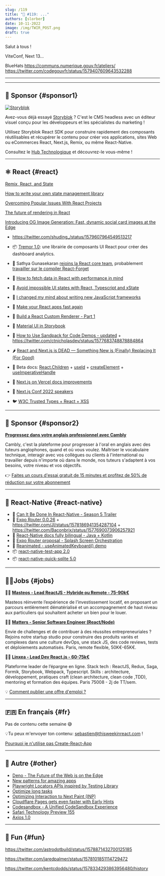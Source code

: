 ```yaml
---
slug: /119
title: "📨 #119: ..."
authors: [slorber]
date: 10-11-2022
image: /img/TWIR_POST.png
draft: true
---
```


Salut à tous !

ViteConf, Next 13...

BlueHats
https://communs.numerique.gouv.fr/ateliers/
https://twitter.com/codegouvfr/status/1579407609643532288

<Todo />

<!-- truncate -->

---


<Support />

---

## 💸 Sponsor {#sponsor1}

[![Storyblok](/emails/issues/116/storyblok.png)](https://www.storyblok.com/?utm_source=thisweekinreact&utm_medium=display&utm_campaign=AWA_SPON_TWIREACT_TRA&utm_content=thisweekinreact_fr)

Avez-vous déjà essayé [Storyblok](https://www.storyblok.com/?utm_source=thisweekinreact&utm_medium=display&utm_campaign=AWA_SPON_TWIREACT_TRA&utm_content=thisweekinreact_fr) ? C'est le CMS headless avec un éditeur visuel conçu pour les développeurs et les spécialistes du marketing !

Utilisez Storyblok React SDK pour construire rapidement des composants réutilisables et récupérer le contenu pour créer vos applications, sites Web ou eCommerces React, Next.js, Remix, ou même React-Native.

Consultez le [Hub Technologique](https://www.storyblok.com/technologies?utm_source=thisweekinreact&utm_medium=display&utm_campaign=AWA_SPON_TWIREACT_TRA&utm_content=thisweekinreact_fr) et découvrez-le vous-même !

---

## ⚛️ React {#react}

[Remix, React, and State](https://blog.jim-nielsen.com/2022/remix-react-and-state/)

[How to write your own state management library](https://judehunter.dev/blog/how-to-write-your-own-state-management-library)

[Overcoming Popular Issues With React Projects](https://dinosaurs-with-jetpacks.com/posts/react-problems)

[The future of rendering in React](https://prateeksurana.me/blog/future-of-rendering-in-react/)

[Introducing OG Image Generation: Fast, dynamic social card images at the Edge](https://vercel.com/blog/introducing-vercel-og-image-generation-fast-dynamic-social-card-images)

- https://twitter.com/shuding_/status/1579607964549513217

- 📦 [Tremor 1.0](https://www.tremor.so/): une librairie de composants UI React pour créer des dashboard analytics.

- 👤 Sathya Gunasekaran [rejoins la React core team](https://twitter.com/_gsathya/status/1578816177371250688), probablement [travailler sur le compiler React-Forget](https://twitter.com/Huxpro/status/1578865666010263552)

- 📜 [How to fetch data in React with performance in mind](https://www.developerway.com/posts/how-to-fetch-data-in-react)

- 📜 [Avoid impossible UI states with React, Typescript and xState](https://whereisthemouse.com/avoid-impossible-ui-states-with-react-typescript-and-xstate)

- 📜 [I changed my mind about writing new JavaScript frameworks](https://whitep4nth3r.com/blog/write-a-new-javascript-framework/)

- 📜 [Make your React apps fast again](https://avocadev.hashnode.dev/make-your-react-apps-fast-again)

- 📜 [Build a React Custom Renderer - Part 1](https://www.markcodes.dev/posts/build-react-custom-renderer-part-1)
- 📜 [Material UI in Storybook](https://storybook.js.org/blog/material-ui-in-storybook/)
- 📜 [How to Use Sandpack for Code Demos - updated](https://www.ctnicholas.dev/articles/how-to-use-sandpack-for-code-demos) + https://twitter.com/ctnicholasdev/status/1577683748878884864
- 🌶 [React and Next.js is DEAD — Something New is (Finally) Replacing It (For Good)](https://javascript.plainenglish.io/react-and-next-js-is-dead-something-new-is-finally-replacing-it-for-good-c792c48806f6)
- 📖 Beta docs: [React.Children](https://twitter.com/dan_abramov/status/1578457525628047360) + [useId](https://twitter.com/dan_abramov/status/1577283961763467265) + [createElement](https://twitter.com/dan_abramov/status/1577463721193897985) + [useImperativeHandle](https://twitter.com/dan_abramov/status/1577717226269966336)
- 📖 [Next.js on Vercel docs improvements](https://twitter.com/leeerob/status/1577788730349436928)
- 👥 [Next.js Conf 2022 speakers](https://twitter.com/vercel/status/1578401243243741185)
- 🐦 [W3C Trusted Types + React + XSS](https://twitter.com/sebastienlorber/status/1579485631260286977)

<SubscribeFormEmbed />

---

## 💸 Sponsor {#sponsor2}

[**Progressez dans votre anglais professionnel avec Cambly**](https://cambly.info/reacthebdo1)

Cambly, c'est la plateforme pour progresser à l'oral en anglais avec des tuteurs anglophones, quand et où vous voulez. Maîtriser le vocabulaire technique, interagir avec vos collègues ou clients à l'international ou travailler depuis n'importe où dans le monde, nos tuteurs s'adaptent à vos besoins, votre niveau et vos objectifs.

👉 [Faites un cours d'essai gratuit de 15 minutes et profitez de 50% de réduction sur votre abonnement](https://cambly.info/reacthebdo1)

---

## 📱 React-Native {#react-native}

- 🎥 [Can It Be Done In React-Native - Season 5 Trailer](https://www.youtube.com/watch?v=GArbi97dV08)
- 🚧 [Expo Router 0.0.26](https://twitter.com/Baconbrix/status/1578805793733763072) + https://twitter.com/JI/status/1578186941354287104 + https://twitter.com/Baconbrix/status/1577690073906257921
- 📖 [React-Native docs fully bilingual - Java + Kotlin](https://twitter.com/reactnative/status/1578332414145105921)
- 🎨 [Expo Router proposal - Splash Screen Orchestration](https://twitter.com/Baconbrix/status/1577690073906257921)
- 🎨 [Reanimated - useAnimatedKeyboard() demo](https://twitter.com/swmansion/status/1579471824831725571)
- 📦 [react-native-test-app 2.0](https://twitter.com/lord_sherlock/status/1578312268663906304)
- 📦 [react-native-quick-sqlite 5.0](https://twitter.com/ospfranco/status/1578145916510273536)

---

## 🧑‍💻Jobs {#jobs}

🧑‍💼 [**Masteos - Lead ReactJS - Hybride ou Remote - 75-90k€**](https://www.welcometothejungle.com/fr/companies/masteos/jobs/lead-front-reactjs-h-f_paris?q=97ae44f44512e0f1968e134f33de64ea&o=1376093)

Masteos réinvente l’expérience de l’investissement locatif, en proposant un parcours entièrement dématérialisé et un accompagnement de haut niveau aux particuliers qui souhaitent acheter un bien pour le louer.

🧑‍💼 [**Matters - Senior Software Engineer (React/Node)**](https://bit.ly/NLReactH)

Envie de challenges et de contribuer à des réussites entrepreneuriales ? Rejoins notre startup studio pour construire des produits variés et complexes dans une culture devOps, une stack JS, des code reviews, tests et déploiements automatisés. Paris, remote flexible, 50K€-65K€.

🧑‍💼 [**Linxea - Lead Dev React.js - 60-75k€**](https://www.welcometothejungle.com/fr/companies/linxea/jobs/lead-dev-react_paris)

Plateforme leader de l’épargne en ligne.
Stack tech : ReactJS, Redux, Saga, Formik, Storybook, Webpack, Typescript.
Skills : architecture, développement, pratiques craft (clean architecture, clean code ,TDD), mentoring et formation des équipes.
Paris 75008 - 2j de TT/sem.

💡 [Comment publier une offre d'emploi ?](https://thisweekinreact.com/fr/sponsor)

---

## 🇫🇷 En français {#fr}

Pas de contenu cette semaine 😅

💡Tu peux m'envoyer ton contenu: [sebastien@thisweekinreact.com](mailto:sebastien@thisweekinreact.com?subject=Contenu%20en%20fran%C3%A7ais) !

[Pourquoi je n'utilise pas Create-React-App](https://www.youtube.com/watch?v=PlIJSUkufuk)

---

## 🔀 Autre {#other}

- [Deno - The Future of the Web is on the Edge](https://deno.com/blog/the-future-of-web-is-on-the-edge)
- [New patterns for amazing apps](https://web.dev/new-patterns-for-amazing-apps/)
- [Playwright Locators APIs inspired by Testing Library](https://twitter.com/diegohaz/status/1578567655493193728)
- [Optimize long tasks](https://web.dev/optimize-long-tasks/)
- [Optimizing Interaction to Next Paint (INP)](https://speaking.jeremy.codes/GptKXg/optimizing-interaction-to-next-paint-inp)
- [Cloudflare Pages gets even faster with Early Hints](https://blog.cloudflare.com/early-hints-on-cloudflare-pages/)
- [Codesandbox - A Unified CodeSandbox Experience](https://codesandbox.io/post/a-unified-codesandbox-experience)
- [Safari Technology Preview 155](https://webkit.org/blog/13338/release-notes-for-safari-technology-preview-155/)
- [Axios 1.0](https://github.com/axios/axios/releases/tag/v1.0.0)

---

## 🤭 Fun {#fun}

https://twitter.com/astrodotbuild/status/1578871432700125185

https://twitter.com/jaredpalmer/status/1578101851114729472

https://twitter.com/kentcdodds/status/1578334293863956480/history
